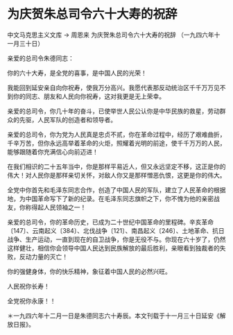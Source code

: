 # 为庆贺朱总司令六十大寿的祝辞

中文马克思主义文库 -> 周恩来
为庆贺朱总司令六十大寿的祝辞
（一九四六年十一月三十日）

亲爱的总司令朱德同志：

你的六十大寿，是全党的喜事，是中国人民的光荣！

我能回到延安亲自向你祝寿，使我万分高兴。我愿代表那反动统治区千千万万见不到你的同志、朋友和人民向你祝寿，这对我更是无上荣幸。

亲爱的总司令，你几十年的奋斗，已使举世人民公认你是中华民族的救星，劳动群众的先驱，人民军队的创造者和领导者。

亲爱的总司令，你为党为人民真是忠贞不贰，你在革命过程中，经历了艰难曲折，千辛万苦，但你永远高举着革命的火炬，照耀着光明的前途，使千千万万的人民，能够跟随着你充满信心向前迈进！

在我们相识的二十五年当中，你是那样平易近人，但又永远坚定不移，这正是你的伟大！对人民你是那样亲切关怀，对敌人你又是那样憎恶仇恨，这更是你的伟大。

全党中你首先和毛泽东同志合作，创造了中国人民的军队，建立了人民革命的根据地，为中国革命写下了新的纪录。在毛泽东同志旗帜之下，你不愧为他的亲密战友，你称得起人民领袖之一！

亲爱的总司令，你的革命历史，已成为二十世纪中国革命的里程碑。辛亥革命〔147〕、云南起义〔384〕、北伐战争〔121〕、南昌起义〔246〕、土地革命、抗日战争、生产运动，一直到现在的自卫战争，你是无役不与。你现在六十岁了，仍然这样健壮，相信你会领导中国人民达到民族解放的最后胜利，亲眼看到独裁者的失败，反动力量的灭亡！

你的强健身体，你的快乐精神，象征着中国人民的必然兴旺。

人民祝你长寿！

全党祝你永康！！

＊一九四六年十二月一日是朱德同志六十寿辰。本文刊载于十一月三十日延安《解放日报》。

